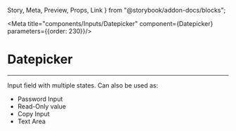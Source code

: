   Story,
  Meta,
  Preview,
  Props,
  Link
} from "@storybook/addon-docs/blocks";

<Meta title="components/Inputs/Datepicker" component={Datepicker} parameters={{order: 230}}/>

# Datepicker

<hr />

Input field with multiple states. Can also be used as:
- Password Input
- Read-Only value
- Copy Input
- Text Area

<Preview>
  <Story name="Base">
    <DatepickerController />
  </Story>
</Preview>

<Props of={Datepicker} />
